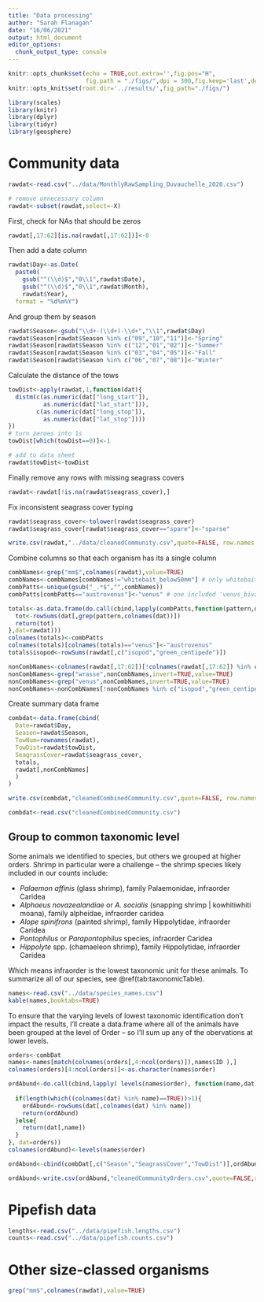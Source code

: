 ```yaml
---
title: "Data processing"
author: "Sarah Flanagan"
date: "16/06/2021"
output: html_document
editor_options: 
  chunk_output_type: console
---
```


```r
knitr::opts_chunk$set(echo = TRUE,out.extra='',fig.pos="H",
                      fig.path = "./figs/",dpi = 300,fig.keep='last',dev='png')
knitr::opts_knit$set(root.dir='../results/',fig_path="./figs/")
```

```r
library(scales)
library(knitr)
library(dplyr)
library(tidyr)
library(geosphere)
```

# Community data

```r
rawdat<-read.csv("../data/MonthlyRawSampling_Duvauchelle_2020.csv")

# remove unnecessary column
rawdat<-subset(rawdat,select=-X)

```

First, check for NAs that should be zeros

```r
rawdat[,17:62][is.na(rawdat[,17:62])]<-0
```

Then add a date column

```r
rawdat$Day<-as.Date(
  paste0(
    gsub("^(\\d)$","0\\1",rawdat$Date),
    gsub("^(\\d)$","0\\1",rawdat$Month),
    rawdat$Year),
  format = "%d%m%Y")
```

And group them by season

```r
rawdat$Season<-gsub("\\d+-(\\d+)-\\d+","\\1",rawdat$Day)
rawdat$Season[rawdat$Season %in% c("09","10","11")]<-"Spring"
rawdat$Season[rawdat$Season %in% c("12","01","02")]<-"Summer"
rawdat$Season[rawdat$Season %in% c("03","04","05")]<-"Fall"
rawdat$Season[rawdat$Season %in% c("06","07","08")]<-"Winter"
```


Calculate the distance of the tows

```r
towDist<-apply(rawdat,1,function(dat){
  distm(c(as.numeric(dat["long_start"]),
          as.numeric(dat["lat_start"])),
        c(as.numeric(dat["long_stop"]),
          as.numeric(dat["lat_stop"])))
})
# turn zeroes into 1s
towDist[which(towDist==0)]<-1

# add to data sheet
rawdat$towDist<-towDist
```

Finally remove any rows with missing seagrass covers

```r
rawdat<-rawdat[!is.na(rawdat$seagrass_cover),]
```

Fix inconsistent seagrass cover typing

```r
rawdat$seagrass_cover<-tolower(rawdat$seagrass_cover)
rawdat$seagrass_cover[rawdat$seagrass_cover=="spare"]<-"sparse"
```
```r
write.csv(rawdat,"../data/cleanedCommunity.csv",quote=FALSE, row.names = FALSE)
```


Combine columns so that each organism has its a single column

```r
combNames<-grep("mm$",colnames(rawdat),value=TRUE)
combNames<-combNames[combNames!="whitebait_below50mm"] # only whitebait instance
combPatts<-unique(gsub("_.*$","",combNames))
combPatts[combPatts=="austrovenus"]<-"venus" # one included 'venus_bivalve'

totals<-as.data.frame(do.call(cbind,lapply(combPatts,function(pattern,dat){
  tot<-rowSums(dat[,grep(pattern,colnames(dat))])
  return(tot)
},dat=rawdat)))
colnames(totals)<-combPatts
colnames(totals)[colnames(totals)=="venus"]<-"austrovenus"
totals$isopod<-rowSums(rawdat[,c("isopod","green_centipede")])

nonCombNames<-colnames(rawdat[,17:62])[!colnames(rawdat[,17:62]) %in% combNames]
nonCombNames<-grep("wrasse",nonCombNames,invert=TRUE,value=TRUE)
nonCombNames<-grep("venus",nonCombNames,invert=TRUE,value=TRUE)
nonCombNames<-nonCombNames[!nonCombNames %in% c("isopod","green_centipede")]
```



Create summary data frame

```r
combdat<-data.frame(cbind(
  Date=rawdat$Day,
  Season=rawdat$Season,
  TowNum=rownames(rawdat),
  TowDist=rawdat$towDist,
  SeagrassCover=rawdat$seagrass_cover,
  totals,
  rawdat[,nonCombNames]
  )
)
```

```r
write.csv(combdat,"cleanedCombinedCommunity.csv",quote=FALSE, row.names = FALSE)
```
```r
combdat<-read.csv("cleanedCombinedCommunity.csv")
```


## Group to common taxonomic level

Some animals we identified to species, but others we grouped at higher orders. Shrimp in particular were a challenge -- the shrimp species likely included in our counts include:

- *Palaemon affinis* (glass shrimp), family Palaemonidae, infraorder Caridea
- *Alphaeus novazealandiae* or *A. socialis* (snapping shrimp | kowhitiwhiti moana), family alpheidae, infraorder caridea
- *Alope spinifrons* (painted shrimp), family Hippolytidae, infraorder Caridea
- *Pontophilus* or *Parapontophilus* species, infraorder Caridea
- *Hippolyte* spp. (chamaeleon shrimp), family Hippolytidae, infraorder Caridea

Which means infraorder is the lowest taxonomic unit for these animals. To summarize all of our species, see \@ref(tab:taxonomicTable).

```r
names<-read.csv("../data/species_names.csv")
kable(names,booktabs=TRUE)
```


To ensure that the varying levels of lowest taxonomic identification don't impact the results, I'll create a data.frame where all of the animals have been grouped at the level of Order -- so I'll sum up any of the obervations at lower levels.  

```r
orders<-combDat
names<-names[match(colnames(orders[,4:ncol(orders)]),names$ID ),]
colnames(orders)[4:ncol(orders)]<-as.character(names$order)

ordAbund<-do.call(cbind,lapply( levels(names$order), function(name,dat){
  
  if(length(which((colnames(dat) %in% name)==TRUE))>1){
    ordAbund<-rowSums(dat[,colnames(dat) %in% name])
    return(ordAbund)
  }else{
    return(dat[,name])
  }
}, dat=orders))
colnames(ordAbund)<-levels(names$order)

ordAbund<-cbind(combDat[,c("Season","SeagrassCover","TowDist")],ordAbund)
```
 
```r
ordAbund<-write.csv(ordAbund,"cleanedCommunityOrders.csv",quote=FALSE,row.names = FALSE)
```

 
# Pipefish data

```r
lengths<-read.csv("../data/pipefish.lengths.csv")
counts<-read.csv("../data/pipefish.counts.csv")
```


# Other size-classed organisms

```r
grep("mm$",colnames(rawdat),value=TRUE)
```


